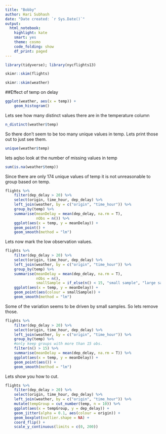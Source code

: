 ```yaml
---
title: "Bobby"
author: Hari Subhash
date: "Date created: `r Sys.Date()`"
output:
  html_notebook:
    highlight: kate
    smart: yes
    theme: cosmo
    code_folding: show
    df_print: paged
---
```


```r
library(tidyverse); library(nycflights13)

skimr::skim(flights)
```

```r
skimr::skim(weather)
```


##Effect of temp on delay

```r
ggplot(weather, aes(x = temp)) +
    geom_histogram()
```

Lets see how many distinct values there are in the temperature column
```r
n_distinct(weather$temp)
```

So there don't seem to be too many unique values in temp. Lets print those out to just see them.
```r
unique(weather$temp)
```

lets aqlso look at the number of missing values in temp
```r
sum(is.na(weather$temp))
```

Since there are only 174 unique values of temp it is not unreasonable to group based on temp.
```r
flights %>% 
    filter(dep_delay > 20) %>%
    select(origin, time_hour, dep_delay) %>% 
    left_join(weather, by = c("origin", "time_hour")) %>% 
    group_by(temp) %>% 
    summarise(meanDelay = mean(dep_delay, na.rm = T),
              nObs = n()) %>% 
    ggplot(aes(x = temp, y = meanDelay)) +
    geom_point() +
    geom_smooth(method = "lm")
```

Lets now mark the low observation values.
```r
flights %>% 
    filter(dep_delay > 20) %>%
    select(origin, time_hour, dep_delay) %>% 
    left_join(weather, by = c("origin", "time_hour")) %>% 
    group_by(temp) %>% 
    summarise(meanDelay = mean(dep_delay, na.rm = T),
              nObs = n(),
              smallSample = if_else(n() < 15, "small sample", "large sample")) %>% 
    ggplot(aes(x = temp, y = meanDelay)) +
    geom_point(aes(colour = smallSample)) +
    geom_smooth(method = "lm")
```

Some of the variation seems to be driven by small samples. So lets remove those.
```r
flights %>% 
    filter(dep_delay > 20) %>%
    select(origin, time_hour, dep_delay) %>% 
    left_join(weather, by = c("origin", "time_hour")) %>% 
    group_by(temp) %>% 
    #only keep groups with more than 15 obs.
    filter(n() > 15) %>% 
    summarise(meanDelay = mean(dep_delay, na.rm = T)) %>% 
    ggplot(aes(x = temp, y = meanDelay)) +
    geom_point(aes()) +
    geom_smooth(method = "lm")
```

Lets show you how to cut.

```r
flights %>% 
    filter(dep_delay > 20) %>%
    select(origin, time_hour, dep_delay) %>% 
    left_join(weather, by = c("origin", "time_hour")) %>% 
    mutate(tempGroup = cut_number(temp, n = 10)) %>% 
    ggplot(aes(x = tempGroup, y = dep_delay)) +
    geom_jitter(alpha = 0.1, aes(colour = origin)) +
    geom_boxplot(outlier.shape = NA) +
    coord_flip() +
    scale_y_continuous(limits = c(0, 200))
```





